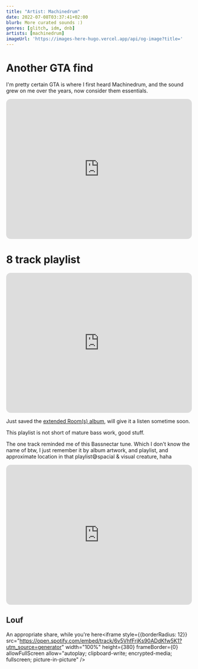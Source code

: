 ---
title: "Artist: Machinedrum"
date: 2022-07-08T03:37:41+02:00
blurb: More curated sounds :)
genres: [glitch, idm, dnb]
artists: [machinedrum]
imageUrl: 'https://images-here-hugo.vercel.app/api/og-image?title='
---

# Another GTA find
I'm pretty certain GTA is where I first heard Machinedrum, and the sound grew on me over the years, now consider them essentials.

<iframe style="border-radius:12px" src="https://open.spotify.com/embed/track/45FdW0zGHKhj4IYRBzA5sA?utm_source=generator" width="100%" height="380" frameBorder="0" allowfullscreen="" allow="autoplay; clipboard-write; encrypted-media; fullscreen; picture-in-picture"></iframe>

# 8 track playlist

<iframe style="border-radius:12px" src="https://open.spotify.com/embed/playlist/2F40J5d6RrB3nvIzBHszc6?utm_source=generator&theme=0" width="100%" height="380" frameBorder="0" allowfullscreen="" allow="autoplay; clipboard-write; encrypted-media; fullscreen; picture-in-picture"></iframe>

Just saved the [extended Room(s) album](https://open.spotify.com/album/196HRr4E4Jlu4U43bL3Kbj?si=mTmf3jNCRfKJcPxHFfghPQ), will give it a listen sometime soon.

This playlist is not short of mature bass work, good stuff.

The one track reminded me of this Bassnectar tune. Which I don't know the name of btw, I just remember it by album artwork, and playlist, and approximate location in that playlist😅spacial & visual creature, haha
<iframe style="border-radius:12px" src="https://open.spotify.com/embed/track/2gADv2wcIo5ZDLxIQJlulU?utm_source=generator" width="100%" height="380" frameBorder="0" allowfullscreen="" allow="autoplay; clipboard-write; encrypted-media; fullscreen; picture-in-picture"></iframe>

## Louf
An appropriate share, while you're here<iframe style={{borderRadius: 12}} src="https://open.spotify.com/embed/track/6v5VhfFrjKs90ADdKfw5K1?utm_source=generator" width="100%" height={380} frameBorder={0} allowFullScreen allow="autoplay; clipboard-write; encrypted-media; fullscreen; picture-in-picture" />